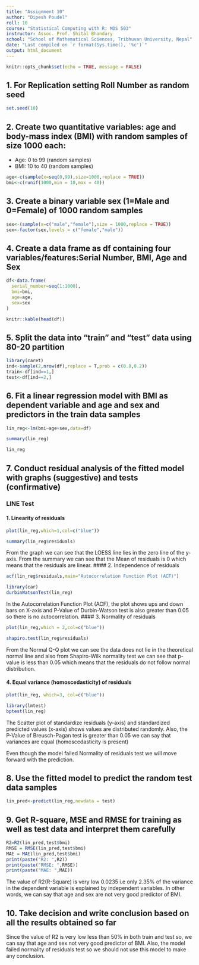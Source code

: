 ```yaml
---
title: "Assignment 10"
author: "Dipesh Poudel"
roll: 10
course: "Statistical Computing with R: MDS 503"
instructor: Assoc. Prof. Shital Bhandary
school: "School of Mathematical Sciences, Tribhuvan University, Nepal"
date: "Last compiled on `r format(Sys.time(), '%c')`"
output: html_document
---
```


```r
knitr::opts_chunk$set(echo = TRUE, message = FALSE)
```

## 1. For Replication setting Roll Number as random seed
```r
set.seed(10)
```

## 2. Create two quantitative variables: age and body-mass index (BMI) with random samples of size 1000 each:
* Age: 0 to 99 (random samples)
* BMI: 10 to 40 (random samples)
```r
age<-c(sample(x=seq(0,99),size=1000,replace = TRUE))
bmi<-c(runif(1000,min = 10,max = 40))
```
## 3. Create a binary variable sex (1=Male and 0=Female) of 1000 random samples

```r
sex<-(sample(x=c("male","female"),size = 1000,replace = TRUE))
sex<-factor(sex,levels = c("female","male"))
```


## 4. Create a data frame as df containing four variables/features:Serial Number, BMI, Age and Sex

```r
df<-data.frame(
  serial_number=seq(1:1000),
  bmi=bmi,
  age=age,
  sex=sex
)
```

```r
knitr::kable(head(df))
```

## 5. Split the data into “train” and “test” data using 80-20 partition

```r
library(caret)
ind<-sample(2,nrow(df),replace = T,prob = c(0.8,0.2))
train<-df[ind==1,]
test<-df[ind==2,]
```

## 6. Fit a linear regression model with BMI as dependent variable and age and sex and predictors in the train data samples

```r
lin_reg<-lm(bmi~age+sex,data=df)
```

```r
summary(lin_reg)
```

```r
lin_reg
```
## 7. Conduct residual analysis of the fitted model with graphs (suggestive) and tests (confirmative)
### LINE Test
#### 1. Linearity of residuals
```r
plot(lin_reg,which=1,col=c("blue"))
```

```r
summary(lin_reg$residuals)
```
From the graph we can see that the LOESS line lies in the zero line of the y-axis. From the summary we can see that the Mean of residuals is 0 which means that the residuals are linear.
#### 2. Independence of residuals

```r
acf(lin_reg$residuals,main="Autocorrelation Function Plot (ACF)")
```

```r
library(car)
durbinWatsonTest(lin_reg)
```

In the Autocorrelation Function Plot (ACF), the plot shows ups and down bars on X-axis and P-Value of Durbin-Watson test is also greater than 0.05 so there is no autocorrelation.
#### 3. Normality of residuals
```r
plot(lin_reg,which = 2,col=c("blue"))
```

```r
shapiro.test(lin_reg$residuals)
```
From the Normal Q-Q plot we can see the data does not lie in the theoretical normal line and also from Shapiro-Wilk normality test we can see that p-value is less than 0.05 which means that the residuals do not follow normal distribution.

#### 4. Equal variance (homoscedasticity) of residuals

```r
plot(lin_reg, which=3, col=c("blue"))
```

```r
library(lmtest)
bptest(lin_reg)
```
The Scatter plot of standardize residuals (y-axis) and standardized predicted values (x-axis) shows values are distributed randomly. Also, the P-Value of Breusch-Pagan test is greater than 0.05 we can say that variances are equal (homoscedasticity is present)

Even though the model failed Normality of residuals test we will move forward with the prediction.

## 8. Use the fitted model to predict the random test data samples

```r
lin_pred<-predict(lin_reg,newdata = test)
```

## 9. Get R-square, MSE and RMSE for training as well as test data and interpret them carefully
 
```r
R2=R2(lin_pred,test$bmi)
RMSE = RMSE(lin_pred,test$bmi)
MAE = MAE(lin_pred,test$bmi)
print(paste("R2: ",R2))
print(paste("RMSE: ",RMSE))
print(paste("MAE: ",MAE))
```

The value of R2(R-Square) is very low 0.0235 i.e only 2.35% of the variance in the dependent variable is explained by independent variables. In other words, we can say that age and sex are not very good predictor of BMI.

## 10. Take decision and write conclusion based on all the results obtained so far

Since the value of R2 is very low less than 50% in both train and test so, we can say that age and sex not very good predictor of BMI. Also, the model failed normality of residuals test so we should not use this model to make any conclusion.


